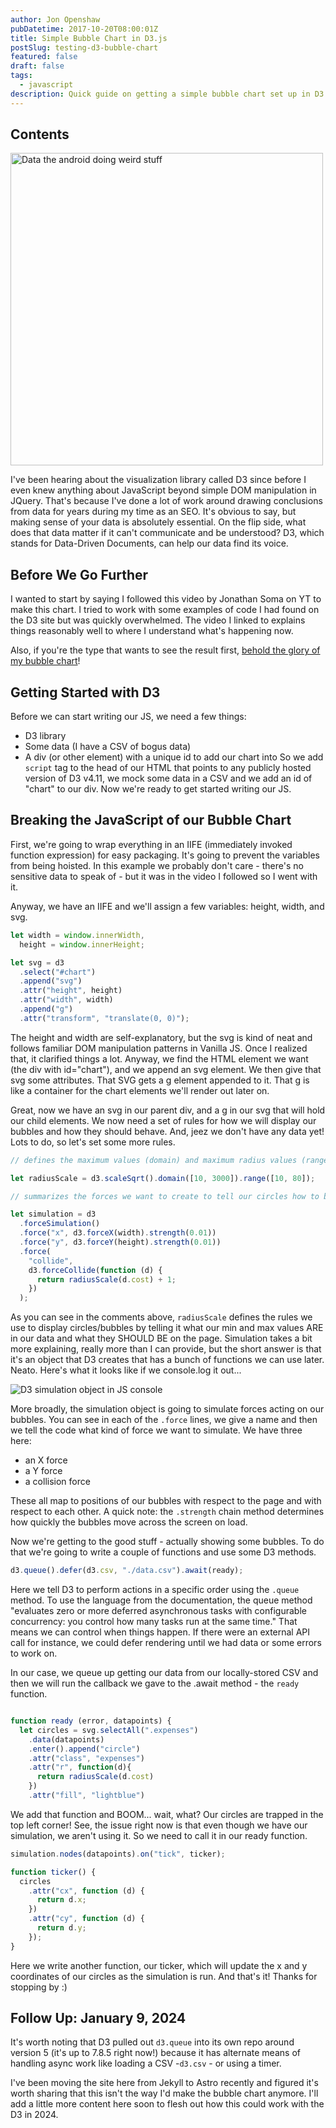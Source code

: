 ```yaml
---
author: Jon Openshaw
pubDatetime: 2017-10-20T08:00:01Z
title: Simple Bubble Chart in D3.js
postSlug: testing-d3-bubble-chart
featured: false
draft: false
tags:
  - javascript
description: Quick guide on getting a simple bubble chart set up in D3.js.
---
```



## Contents

<img
  src="https://media.giphy.com/media/i6X9HbM4bhJ8Q/giphy.gif"
  alt="Data the android doing weird stuff"
  width="500px"
/>

I've been hearing about the visualization library called D3 since before I even knew anything about JavaScript beyond simple DOM manipulation in JQuery. That's because I've done a lot of work around drawing conclusions from data for years during my time as an SEO. It's obvious to say, but making sense of your data is absolutely essential. On the flip side, what does that data matter if it can't communicate and be understood? D3, which stands for Data-Driven Documents, can help our data find its voice.

## Before We Go Further

I wanted to start by saying I followed this video by Jonathan Soma on YT to make this chart. I tried to work with some examples of code I had found on the D3 site but was quickly overwhelmed. The video I linked to explains things reasonably well to where I understand what's happening now.

Also, if you're the type that wants to see the result first, <a href="/tests/bubble-chart-test.html" rel="nofollow">behold the glory of my bubble chart</a>!

## Getting Started with D3

Before we can start writing our JS, we need a few things:

- D3 library
- Some data (I have a CSV of bogus data)
- A div (or other element) with a unique id to add our chart into
  So we add `script` tag to the head of our HTML that points to any publicly hosted version of D3 v4.11, we mock some data in a CSV and we add an id of "chart" to our div. Now we're ready to get started writing our JS.

## Breaking the JavaScript of our Bubble Chart

First, we're going to wrap everything in an IIFE (immediately invoked function expression) for easy packaging. It's going to prevent the variables from being hoisted. In this example we probably don't care - there's no sensitive data to speak of - but it was in the video I followed so I went with it.

Anyway, we have an IIFE and we'll assign a few variables: height, width, and svg.

```js
let width = window.innerWidth,
  height = window.innerHeight;

let svg = d3
  .select("#chart")
  .append("svg")
  .attr("height", height)
  .attr("width", width)
  .append("g")
  .attr("transform", "translate(0, 0)");
```

The height and width are self-explanatory, but the svg is kind of neat and follows familiar DOM manipulation patterns in Vanilla JS. Once I realized that, it clarified things a lot. Anyway, we find the HTML element we want (the div with id="chart"), and we append an svg element. We then give that svg some attributes. That SVG gets a g element appended to it. That g is like a container for the chart elements we'll render out later on.

Great, now we have an svg in our parent div, and a g in our svg that will hold our child elements. We now need a set of rules for how we will display our bubbles and how they should behave. And, jeez we don't have any data yet! Lots to do, so let's set some more rules.

```js
// defines the maximum values (domain) and maximum radius values (range) for our cirlces

let radiusScale = d3.scaleSqrt().domain([10, 3000]).range([10, 80]);

// summarizes the forces we want to create to tell our circles how to behave

let simulation = d3
  .forceSimulation()
  .force("x", d3.forceX(width).strength(0.01))
  .force("y", d3.forceY(height).strength(0.01))
  .force(
    "collide",
    d3.forceCollide(function (d) {
      return radiusScale(d.cost) + 1;
    })
  );
```

As you can see in the comments above, `radiusScale` defines the rules we use to display circles/bubbles by telling it what our min and max values ARE in our data and what they SHOULD BE on the page. Simulation takes a bit more explaining, really more than I can provide, but the short answer is that it's an object that D3 creates that has a bunch of functions we can use later. Neato. Here's what it looks like if we console.log it out...

<img src={consoleImg.src} alt="D3 simulation object in JS console" />

More broadly, the simulation object is going to simulate forces acting on our bubbles. You can see in each of the `.force` lines, we give a name and then we tell the code what kind of force we want to simulate. We have three here:

- an X force
- a Y force
- a collision force

These all map to positions of our bubbles with respect to the page and with respect to each other. A quick note: the `.strength` chain method determines how quickly the bubbles move across the screen on load.

Now we're getting to the good stuff - actually showing some bubbles. To do that we're going to write a couple of functions and use some D3 methods.

```js
d3.queue().defer(d3.csv, "./data.csv").await(ready);
```

Here we tell D3 to perform actions in a specific order using the `.queue` method. To use the language from the documentation, the queue method "evaluates zero or more deferred asynchronous tasks with configurable concurrency: you control how many tasks run at the same time." That means we can control when things happen. If there were an external API call for instance, we could defer rendering until we had data or some errors to work on.

In our case, we queue up getting our data from our locally-stored CSV and then we will run the callback we gave to the .await method - the `ready` function.

```js

function ready (error, datapoints) {
  let circles = svg.selectAll(".expenses")
    .data(datapoints)
    .enter().append("circle")
    .attr("class", "expenses")
    .attr("r", function(d){
      return radiusScale(d.cost)
    })
    .attr("fill", "lightblue")

```

We add that function and BOOM... wait, what? Our circles are trapped in the top left corner! See, the issue right now is that even though we have our simulation, we aren't using it. So we need to call it in our ready function.

```js
simulation.nodes(datapoints).on("tick", ticker);

function ticker() {
  circles
    .attr("cx", function (d) {
      return d.x;
    })
    .attr("cy", function (d) {
      return d.y;
    });
}
```

Here we write another function, our ticker, which will update the x and y coordinates of our circles as the simulation is run. And that's it! Thanks for stopping by :)

## Follow Up: January 9, 2024

It's worth noting that D3 pulled out `d3.queue` into its own repo around version 5 (it's up to 7.8.5 right now!) because it has alternate means of handling async work like loading a CSV -`d3.csv` - or using a timer.

I've been moving the site here from Jekyll to Astro recently and figured it's worth sharing that this isn't the way I'd make the bubble chart anymore. I'll add a little more content here soon to flesh out how this could work with the D3 in 2024.
